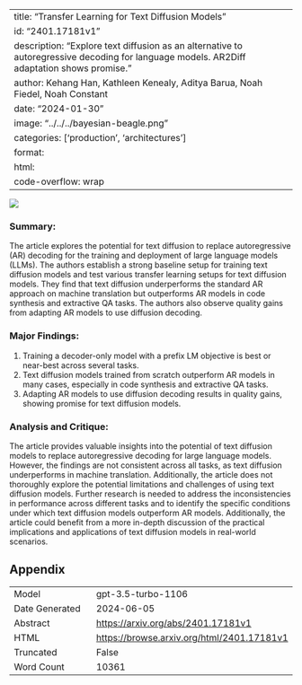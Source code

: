 
---
title: "Transfer Learning for Text Diffusion Models"
id: "2401.17181v1"
description: "Explore text diffusion as an alternative to autoregressive decoding for language models. AR2Diff adaptation shows promise."
author: Kehang Han, Kathleen Kenealy, Aditya Barua, Noah Fiedel, Noah Constant
date: "2024-01-30"
image: "../../../bayesian-beagle.png"
categories: ['production', 'architectures']
format:
  html:
    code-overflow: wrap
---

![](../../../bayesian-beagle.png)

### **Summary:**
The article explores the potential for text diffusion to replace autoregressive (AR) decoding for the training and deployment of large language models (LLMs). The authors establish a strong baseline setup for training text diffusion models and test various transfer learning setups for text diffusion models. They find that text diffusion underperforms the standard AR approach on machine translation but outperforms AR models in code synthesis and extractive QA tasks. The authors also observe quality gains from adapting AR models to use diffusion decoding.

### Major Findings:
1. Training a decoder-only model with a prefix LM objective is best or near-best across several tasks.
2. Text diffusion models trained from scratch outperform AR models in many cases, especially in code synthesis and extractive QA tasks.
3. Adapting AR models to use diffusion decoding results in quality gains, showing promise for text diffusion models.

### Analysis and Critique:
The article provides valuable insights into the potential of text diffusion models to replace autoregressive decoding for large language models. However, the findings are not consistent across all tasks, as text diffusion underperforms in machine translation. Additionally, the article does not thoroughly explore the potential limitations and challenges of using text diffusion models. Further research is needed to address the inconsistencies in performance across different tasks and to identify the specific conditions under which text diffusion models outperform AR models. Additionally, the article could benefit from a more in-depth discussion of the practical implications and applications of text diffusion models in real-world scenarios.

## Appendix

|          |          |
|----------|----------|
| Model     | gpt-3.5-turbo-1106       |
| Date Generated     | 2024-06-05       |
| Abstract | [https://arxiv.org/abs/2401.17181v1](https://arxiv.org/abs/2401.17181v1)        |
| HTML     | [https://browse.arxiv.org/html/2401.17181v1](https://browse.arxiv.org/html/2401.17181v1)       |
| Truncated       | False       |
| Word Count       | 10361       |